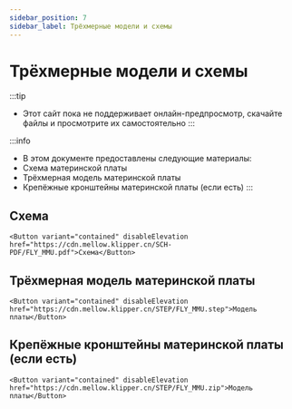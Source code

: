 ```yaml
---
sidebar_position: 7
sidebar_label: Трёхмерные модели и схемы
---
```




# Трёхмерные модели и схемы


:::tip
* Этот сайт пока не поддерживает онлайн-предпросмотр, скачайте файлы и просмотрите их самостоятельно
:::

:::info
* В этом документе предоставлены следующие материалы:
* Схема материнской платы
* Трёхмерная модель материнской платы
* Крепёжные кронштейны материнской платы (если есть)
:::

## Схема

    <Button variant="contained" disableElevation href="https://cdn.mellow.klipper.cn/SCH-PDF/FLY_MMU.pdf">Схема</Button>


## Трёхмерная модель материнской платы

    <Button variant="contained" disableElevation href="https://cdn.mellow.klipper.cn/STEP/FLY_MMU.step">Модель платы</Button>


## Крепёжные кронштейны материнской платы (если есть)

    <Button variant="contained" disableElevation href="https://cdn.mellow.klipper.cn/STEP/FLY_MMU.zip">Модель платы</Button>
